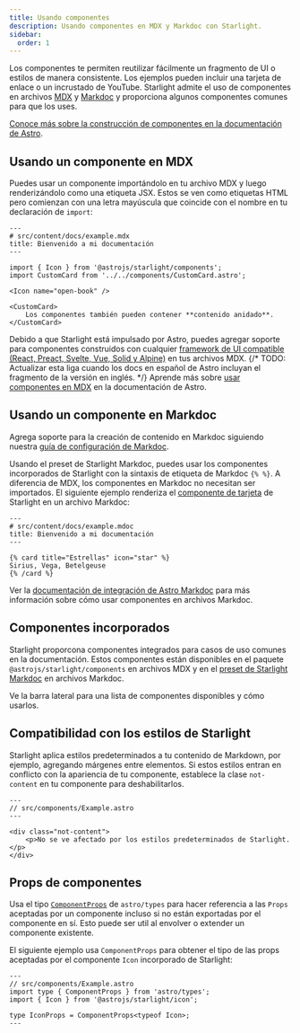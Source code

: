 ```yaml
---
title: Usando componentes
description: Usando componentes en MDX y Markdoc con Starlight.
sidebar:
  order: 1
---
```


Los componentes te permiten reutilizar fácilmente un fragmento de UI o estilos de manera consistente.
Los ejemplos pueden incluir una tarjeta de enlace o un incrustado de YouTube.
Starlight admite el uso de componentes en archivos [MDX](https://mdxjs.com/) y [Markdoc](https://markdoc.dev/) y proporciona algunos componentes comunes para que los uses.

[Conoce más sobre la construcción de componentes en la documentación de Astro](https://docs.astro.build/es/core-concepts/astro-components/).

## Usando un componente en MDX

Puedes usar un componente importándolo en tu archivo MDX y luego renderizándolo como una etiqueta JSX.
Estos se ven como etiquetas HTML pero comienzan con una letra mayúscula que coincide con el nombre en tu declaración de `import`:

```mdx
---
# src/content/docs/example.mdx
title: Bienvenido a mi documentación
---

import { Icon } from '@astrojs/starlight/components';
import CustomCard from '../../components/CustomCard.astro';

<Icon name="open-book" />

<CustomCard>
	Los componentes también pueden contener **contenido anidado**.
</CustomCard>
```

Debido a que Starlight está impulsado por Astro, puedes agregar soporte para componentes construidos con cualquier [framework de UI compatible (React, Preact, Svelte, Vue, Solid y Alpine)](https://docs.astro.build/es/core-concepts/framework-components/) en tus archivos MDX.
{/* TODO: Actualizar esta liga cuando los docs en español de Astro incluyan el fragmento de la versión en inglés. */}
Aprende más sobre [usar componentes en MDX](https://docs.astro.build/en/guides/integrations-guide/mdx/#using-components-in-mdx) en la documentación de Astro.

## Usando un componente en Markdoc

Agrega soporte para la creación de contenido en Markdoc siguiendo nuestra [guía de configuración de Markdoc](/es/guides/authoring-content/#markdoc).

Usando el preset de Starlight Markdoc, puedes usar los componentes incorporados de Starlight con la sintaxis de etiqueta de Markdoc `{% %}`.
A diferencia de MDX, los componentes en Markdoc no necesitan ser importados.
El siguiente ejemplo renderiza el [componente de tarjeta](/es/components/cards/) de Starlight en un archivo Markdoc:

```markdoc
---
# src/content/docs/example.mdoc
title: Bienvenido a mi documentación
---

{% card title="Estrellas" icon="star" %}
Sirius, Vega, Betelgeuse
{% /card %}
```

Ver la [documentación de integración de Astro Markdoc](https://docs.astro.build/es/guides/integrations-guide/markdoc/#render-components) para más información sobre cómo usar componentes en archivos Markdoc.

## Componentes incorporados

Starlight proporcona componentes integrados para casos de uso comunes en la documentación.
Estos componentes están disponibles en el paquete `@astrojs/starlight/components` en archivos MDX y en el [preset de Starlight Markdoc](/es/guides/authoring-content/#markdoc) en archivos Markdoc.

Ve la barra lateral para una lista de componentes disponibles y cómo usarlos.

## Compatibilidad con los estilos de Starlight

Starlight aplica estilos predeterminados a tu contenido de Markdown, por ejemplo, agregando márgenes entre elementos.
Si estos estilos entran en conflicto con la apariencia de tu componente, establece la clase `not-content` en tu componente para deshabilitarlos.

```astro 'class="not-content"'
---
// src/components/Example.astro
---

<div class="not-content">
	<p>No se ve afectado por los estilos predeterminados de Starlight.</p>
</div>
```

## Props de componentes

Usa el tipo [`ComponentProps`](https://docs.astro.build/es/guides/typescript/#tipo-componentprops) de `astro/types` para hacer referencia a las `Props` aceptadas por un componente incluso si no están exportadas por el componente en sí.
Esto puede ser util al envolver o extender un componente existente.

El siguiente ejemplo usa `ComponentProps` para obtener el tipo de las props aceptadas por el componente `Icon` incorporado de Starlight:

```astro
---
// src/components/Example.astro
import type { ComponentProps } from 'astro/types';
import { Icon } from '@astrojs/starlight/icon';

type IconProps = ComponentProps<typeof Icon>;
---
```
